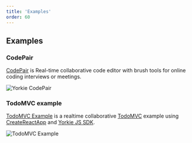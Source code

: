 ```yaml
---
title: 'Examples'
order: 60
---
```


## Examples

### CodePair

[CodePair](https://codepair.yorkie.dev) is Real-time collaborative code editor with brush tools for online coding interviews or meetings.

![Yorkie CodePair](/assets/images/codepair.png)

### TodoMVC example

[TodoMVC Example](https://github.com/yorkie-team/yorkie-react-todomvc) is a realtime collaborative [TodoMVC](https://todomvc.com/) example using [CreateReactApp](https://reactjs.org/docs/create-a-new-react-app.html) and [Yorkie JS SDK](https://github.com/yorkie-team/yorkie-js-sdk).

![TodoMVC Example](/assets/images/todomvc.gif)
